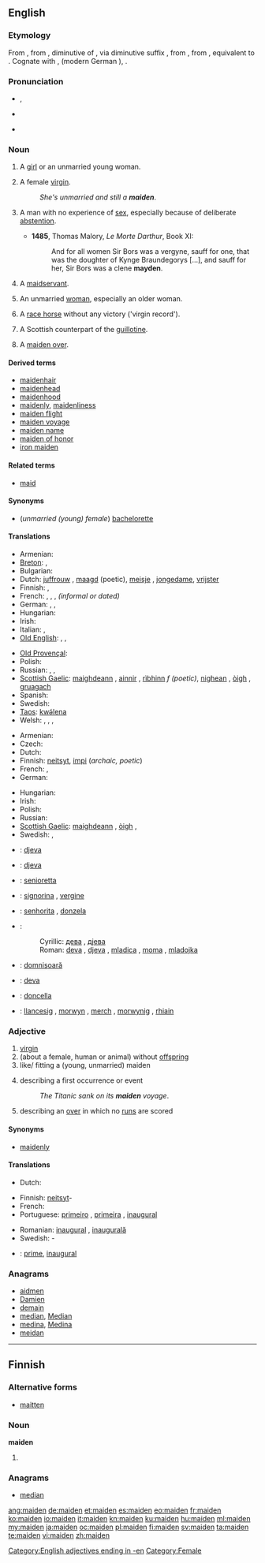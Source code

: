 ==English==

===Etymology===
From {{etyl|enm}}, from {{etyl|ang}} {{term|mægden|mæġden|maiden, virgin, girl, maid, servant|lang=ang}}, diminutive of {{term|mægþ|mæġþ|lang=ang}}, {{term|mægeþ|mæġeþ|maiden, virgin, girl, woman, wife|lang=ang}} via diminutive suffix {{term|-en|lang=ang}}, from {{proto|Germanic|magaþiz|maid, virgin|lang=en}}, from {{proto|Indo-European|maghu-|fellow, bachelor|lang=en}}, equivalent to {{suffix|maid|en}}. Cognate with {{etyl|nl|-}} {{term|maagd||virgin|lang=nl}}, {{etyl|goh|-}} {{term|magad||maiden|lang=goh}} (modern German {{term|Magd||virgin|lang=de}}), {{etyl|sga|-}} {{term|mug||slave|lang=sga}}.

===Pronunciation===
* {{IPA|/ˈmeɪdən/}}, {{SAMPA|/"meId@n/}}
* {{audio|en-us-maiden.ogg|Audio (US)}}

* {{rhymes|eɪdən}}

===Noun===
{{en-noun}}

# {{context|now|_|chiefly|_|literary}} A [[girl]] or an unmarried young woman.
# A female [[virgin]].
#: ''She's unmarried and still a '''maiden'''''.
# {{context|now|_|dialectal}} A man with no experience of [[sex]], especially because of deliberate [[abstention]].
#* '''1485''', Thomas Malory, ''Le Morte Darthur'', Book XI:
#*: And for all women Sir Bors was a vergyne, sauff for one, that was the doughter of Kynge Braundegorys [...], and sauff for her, Sir Bors was a clene '''mayden'''.
# A [[maidservant]].
# {{context|now|_|rare}} An unmarried [[woman]], especially an older woman.
# A [[race horse]] without any victory ('virgin record').
# {{historical}} A Scottish counterpart of the [[guillotine]].
# {{cricket}} A [[maiden over]].

====Derived terms====
* [[maidenhair]]
* [[maidenhead]]
* [[maidenhood]]
* [[maidenly]], [[maidenliness]]
* [[maiden flight]]
* [[maiden voyage]]
* [[maiden name]]
* [[maiden of honor]]
* [[iron maiden]]

====Related terms====
* [[maid]]

====Synonyms====
* (''unmarried (young) female'') [[bachelorette]]

====Translations====
{{trans-top|unmarried young female}}
* Armenian: {{t+|hy|օրիորդ|tr=òriord}}
* [[Breton]]: {{t+|br|merc'h|f|xs=Breton}}, {{t+|nl|plac'h|f}}
* Bulgarian: {{t+|bg|госпожица|f|tr=gos'pozhitsa}}
* Dutch: [[juffrouw]] {{f}}, [[maagd]] {{m|f}} (poetic), [[meisje]] {{m}}, [[jongedame]], [[vrijster]]
* Finnish: {{t+|fi|neiti}}, {{t-|fi|neito}}
* French: {{t+|fr|jeune fille|f}}, {{t|fr|jeune femme|f}}, {{t+|fr|demoiselle|f}}, {{t+|fr|pucelle|f}} ''(informal or dated)''
* German: {{t+|de|Jungfrau|f}}, {{t+|de|Mädchen|n}},  {{t-|de|Maid|f}}
* Hungarian: {{t|hu|leány}}
* Irish: {{t-|ga|maighdean|f|xs=Irish}} {{t-|ga|ainnir|f|xs=Irish}}
* Italian: {{t|it|pulzella|f}}, {{t|it|ragazza|f}}
* [[Old English]]: {{t-|ang|mægþ|f|alt=mǣġþ|xs=Old English}}, {{t-|ang|mægden|n|alt=mǣġden|xs=Old English}}, {{t-|ang|mægdenċild|n|alt=mǣġdenċild|xs=Old English}}
{{trans-mid}}
* [[Old Provençal]]: {{tø|pro|donzella}}
* Polish: {{t+|pl|panna|f}}
* Russian: {{t|ru|девушка|f|tr=dévuška|sc=Cyrl}}, {{t|ru|девица|f|tr=devíca|sc=Cyrl}}, {{t|ru|дева|f|tr=déva|sc=Cyrl}}
* [[Scottish Gaelic]]: [[maighdeann]] {{f}}, [[ainnir]] {{f}}, [[rìbhinn]] ''f (poetic)'', [[nighean]] {{f}}, [[òigh]] {{f}}, [[gruagach]] {{f}}
* Spanish: {{t+|es|doncella|f}}
* Swedish: {{t+|sv|jungfru|c}}
* [[Taos]]: [[kwə́lena]]
* Welsh: {{t+|cy|merch|f|xs=Welsh}}, {{t-|cy|rhiain|f|xs=Welsh}}, {{t-|cy|morwyn|f|xs=Welsh}}, {{t-|cy|geneth|f|xs=Welsh}}
{{trans-bottom}}

{{trans-top|female virgin}}
* Armenian: {{t-|hy|կույս|tr=kuys}}
* Czech: {{t+|cs|panna|f}}
* Dutch: {{t+|nl|maagd|m|f}}
* Finnish: [[neitsyt]], [[impi]] (''archaic, poetic'')
* French: {{t+|fr|vierge|f}}, {{t+|fr|pucelle|f}} {{qualifier|informal}}
* German: {{t+|de|Jungfrau|f}}
{{trans-mid}}
* Hungarian: {{t|hu|szűz}}
* Irish: {{t-|ga|maighdean|f|xs=Irish}}
* Polish: {{t+|pl|dziewica|f}}
* Russian: {{t|ru|девственница|f|tr=dévstvennica|sc=Cyrl}}
* [[Scottish Gaelic]]: [[maighdeann]] {{f}}, [[òigh]] {{f}},  {{t-|gd|ainnir|f|xs=Scottish Gaelic}}
* Swedish: {{t+|sv|jungfru|c}}, {{t+|sv|oskuld|c}}
{{trans-bottom}}

{{trans-top|(''cricket'') a maiden over}}
{{trans-mid}}
{{trans-bottom}}

{{checktrans-top}}
* {{ttbc|bs}}: [[djeva#Bosnian|djeva]] {{f}}
* {{ttbc|hr}}: [[djeva#Croatian|djeva]] {{f}}
* {{ttbc|ia}}: [[senioretta]]
* {{ttbc|it}}: [[signorina]] {{f}}, [[vergine]] {{f}}
* {{ttbc|pt}}: [[senhorita]] {{f}}, [[donzela]] {{f}}
{{trans-mid}}
* {{ttbc|sr}}:
*: Cyrillic: [[дева#Serbian|дева]] {{f}}, [[дјева#Serbian|дјева]] {{f}}
*: Roman: [[deva#Serbian|deva]] {{f}}, [[djeva#Serbian|djeva]] {{f}}, [[mladica]] {{f}}, [[moma]] {{f}}, [[mladojka]] {{f}}
* {{ttbc|ro}}: [[domnişoară]] {{f}}
* {{ttbc|sk}}: [[deva#Slovak|deva]] {{f}}
* {{ttbc|es}}: [[doncella]] {{f}}
* {{ttbc|cy}}: [[llancesig]] {{f}}, [[morwyn]] {{f}}, [[merch]] {{f}}, [[morwynig]] {{f}}, [[rhiain]] {{f}}
{{trans-bottom}}

===Adjective===
{{en-adj|-}}

# [[virgin]]
# (about a female, human or animal) without [[offspring]]
# like/ fitting a (young, unmarried) maiden
# {{figuratively}} describing a first occurrence or event
#: ''The Titanic sank on its '''maiden''' voyage''.
# {{cricket}} describing an [[over]] in which no [[run]]s are scored

====Synonyms====
* [[maidenly]]

====Translations====
{{trans-see|virgin}}
{{trans-top|without offspring}}
* Dutch: {{t-|nl|kinderloos}}
{{trans-mid}}
{{trans-bottom}}

{{trans-top|like/ fitting a (young, unmarried) maiden}}
{{trans-mid}}
{{trans-bottom}}

{{trans-top|describing a first occurrence or event}}
* Finnish: [[neitsyt]]-
* French: {{t+|fr|inaugural}}
* Portuguese: [[primeiro]] {{m}}, [[primeira]] {{f}}, [[inaugural]] {{m|f}}
{{trans-mid}}
* Romanian: [[inaugural]] {{m}}, [[inaugurală]] {{f}}
* Swedish: {{t+|sv|jungfru}}-
{{trans-bottom}}

{{trans-top|(''cricket'') describing an over in which no runs are scored}}
{{trans-mid}}
{{trans-bottom}}

{{checktrans-top}}
* {{ttbc|ia}}: [[prime]], [[inaugural]]
{{trans-bottom}}

===Anagrams===
* [[aidmen#English|aidmen]]
* [[Damien#English|Damien]]
* [[demain#English|demain]]
* [[median#English|median]], [[Median#English|Median]]
* [[medina#English|medina]], [[Medina#English|Medina]]
* [[meidan#English|meidan]]

[[Category:English adjectives ending in -en]]
[[Category:Female]]

----

==Finnish==

===Alternative forms===
* [[maitten]]

===Noun===
'''maiden'''

# {{fi-form of|maa|type=noun|case=genitive|pl=plural}}

===Anagrams===
* [[median#Finnish|median]]

[[ang:maiden]]
[[de:maiden]]
[[et:maiden]]
[[es:maiden]]
[[eo:maiden]]
[[fr:maiden]]
[[ko:maiden]]
[[io:maiden]]
[[it:maiden]]
[[kn:maiden]]
[[ku:maiden]]
[[hu:maiden]]
[[ml:maiden]]
[[my:maiden]]
[[ja:maiden]]
[[oc:maiden]]
[[pl:maiden]]
[[fi:maiden]]
[[sv:maiden]]
[[ta:maiden]]
[[te:maiden]]
[[vi:maiden]]
[[zh:maiden]]